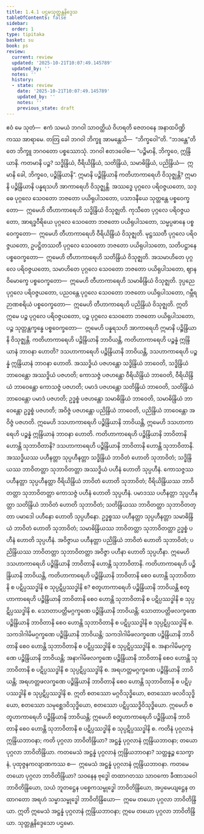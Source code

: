 ```yaml
---
title: 1.4.1 ပဌမသုတ္တန္တနိဒ္ဒေသ
tableOfContents: false
sidebar:
  order: 1
type: tipitaka
basket: su
book: ps
review:
  current: review
  updated: '2025-10-21T10:07:49.145789'
  updated_by: ''
  notes: ''
  history:
  - state: review
    date: '2025-10-21T10:07:49.145789'
    updated_by: ''
    notes: ''
    previous_state: draft
---
```



<DynamicBreadcrumb />


<ReviewStatus review={frontmatter.review} showDetails={true} />

<HypothesisAnnotation frontmatter={frontmatter} />

<Division number="184" book="ps" e="ch" v="26" p="198">

<Paragraph number="1005" book="ps">
ဧဝံ မေ သုတံ—  ဧကံ သမယံ ဘဂဝါ သာဝတ္ထိယံ ဝိဟရတိ ဇေတဝနေ အနာထပိဏ္ဍိကဿ အာရာမေ. တတြ ခေါ ဘဂဝါ ဘိက္ခူ အာမန္တေသိ—  “ဘိက္ခဝေါ”တိ. “ဘဒန္တေ”တိ တေ ဘိက္ခူ ဘဂဝတော ပစ္စဿောသုံ. ဘဂဝါ ဧတဒဝေါစ—
</Paragraph>

<Paragraph number="1006" book="ps">
“ပဉ္စိမာနိ, ဘိက္ခဝေ, ဣန္ဒြိယာနိ. ကတမာနိ ပဉ္စ? သဒ္ဓိန္ဒြိယံ, ဝီရိယိန္ဒြိယံ, သတိန္ဒြိယံ, သမာဓိန္ဒြိယံ, ပညိန္ဒြိယံ—  ဣမာနိ ခေါ, ဘိက္ခဝေ, ပဉ္စိန္ဒြိယာနိ”.
</Paragraph>

</Division>
<Division number="185" book="ps" e="ch" v="26" p="198">

<Paragraph number="1007" book="ps">
ဣမာနိ ပဉ္စိန္ဒြိယာနိ ကတိဟာကာရေဟိ ဝိသုဇ္ဈန္တိ? ဣမာနိ ပဉ္စိန္ဒြိယာနိ ပန္နရသဟိ အာကာရေဟိ ဝိသုဇ္ဈန္တိ. အဿဒ္ဓေ ပုဂ္ဂလေ ပရိဝဇ္ဇယတော, သဒ္ဓေ ပုဂ္ဂလေ သေဝတော ဘဇတော ပယိရုပါသတော, ပသာဒနီယေ သုတ္တန္တေ ပစ္စဝေက္ခတော—  ဣမေဟိ တီဟာကာရေဟိ သဒ္ဓိန္ဒြိယံ ဝိသုဇ္ဈတိ. ကုသီတေ ပုဂ္ဂလေ ပရိဝဇ္ဇယတော, အာရဒ္ဓဝီရိယေ ပုဂ္ဂလေ သေဝတော ဘဇတော ပယိရုပါသတော, သမ္မပ္ပဓာနေ ပစ္စဝေက္ခတော—  ဣမေဟိ တီဟာကာရေဟိ ဝီရိယိန္ဒြိယံ ဝိသုဇ္ဈတိ. မုဋ္ဌဿတီ ပုဂ္ဂလေ ပရိဝဇ္ဇယတော, ဥပဋ္ဌိတဿတီ ပုဂ္ဂလေ သေဝတော ဘဇတော ပယိရုပါသတော, သတိပဋ္ဌာနေ ပစ္စဝေက္ခတော—  ဣမေဟိ တီဟာကာရေဟိ သတိန္ဒြိယံ ဝိသုဇ္ဈတိ. အသမာဟိတေ ပုဂ္ဂလေ ပရိဝဇ္ဇယတော, သမာဟိတေ ပုဂ္ဂလေ သေဝတော ဘဇတော ပယိရုပါသတော, ဈာနဝိမောက္ခေ ပစ္စဝေက္ခတော—  ဣမေဟိ တီဟာကာရေဟိ သမာဓိန္ဒြိယံ ဝိသုဇ္ဈတိ. ဒုပ္ပညေ ပုဂ္ဂလေ ပရိဝဇ္ဇယတော, ပညဝန္တေ ပုဂ္ဂလေ သေဝတော ဘဇတော ပယိရုပါသတော, ဂမ္ဘီရဉာဏစရိယံ ပစ္စဝေက္ခတော—  ဣမေဟိ တီဟာကာရေဟိ ပညိန္ဒြိယံ ဝိသုဇ္ဈတိ. ဣတိ ဣမေ ပဉ္စ ပုဂ္ဂလေ ပရိဝဇ္ဇယတော, ပဉ္စ ပုဂ္ဂလေ သေဝတော ဘဇတော ပယိရုပါသတော, ပဉ္စ သုတ္တန္တက္ခန္ဓေ ပစ္စဝေက္ခတော—  ဣမေဟိ ပန္နရသဟိ အာကာရေဟိ ဣမာနိ ပဉ္စိန္ဒြိယာနိ ဝိသုဇ္ဈန္တိ.
</Paragraph>

<Paragraph number="1008" book="ps">
ကတိဟာကာရေဟိ ပဉ္စိန္ဒြိယာနိ ဘာဝိယန္တိ, ကတိဟာကာရေဟိ ပဉ္စန္နံ ဣန္ဒြိယာနံ ဘာဝနာ ဟောတိ? ဒသဟာကာရေဟိ ပဉ္စိန္ဒြိယာနိ ဘာဝိယန္တိ, ဒသဟာကာရေဟိ ပဉ္စန္နံ ဣန္ဒြိယာနံ ဘာဝနာ ဟောတိ. အဿဒ္ဓိယံ ပဇဟန္တော သဒ္ဓိန္ဒြိယံ ဘာဝေတိ, သဒ္ဓိန္ဒြိယံ ဘာဝေန္တော အဿဒ္ဓိယံ ပဇဟတိ; ကောသဇ္ဇံ ပဇဟန္တော ဝီရိယိန္ဒြိယံ ဘာဝေတိ, ဝီရိယိန္ဒြိယံ ဘာဝေန္တော ကောသဇ္ဇံ ပဇဟတိ; ပမာဒံ ပဇဟန္တော သတိန္ဒြိယံ ဘာဝေတိ, သတိန္ဒြိယံ ဘာဝေန္တော ပမာဒံ ပဇဟတိ; ဥဒ္ဓစ္စံ ပဇဟန္တော သမာဓိန္ဒြိယံ ဘာဝေတိ, သမာဓိန္ဒြိယံ ဘာဝေန္တော ဥဒ္ဓစ္စံ ပဇဟတိ; အဝိဇ္ဇံ ပဇဟန္တော ပညိန္ဒြိယံ ဘာဝေတိ, ပညိန္ဒြိယံ ဘာဝေန္တော အဝိဇ္ဇံ ပဇဟတိ. ဣမေဟိ ဒသဟာကာရေဟိ ပဉ္စိန္ဒြိယာနိ ဘာဝိယန္တိ, ဣမေဟိ ဒသဟာကာရေဟိ ပဉ္စန္နံ ဣန္ဒြိယာနံ ဘာဝနာ ဟောတိ.
</Paragraph>

<Paragraph number="1009" book="ps">
ကတိဟာကာရေဟိ ပဉ္စိန္ဒြိယာနိ ဘာဝိတာနိ ဟောန္တိ သုဘာဝိတာနိ? ဒသဟာကာရေဟိ ပဉ္စိန္ဒြိယာနိ ဘာဝိတာနိ ဟောန္တိ သုဘာဝိတာနိ. အဿဒ္ဓိယဿ ပဟီနတ္တာ သုပ္ပဟီနတ္တာ သဒ္ဓိန္ဒြိယံ ဘာဝိတံ ဟောတိ သုဘာဝိတံ; သဒ္ဓိန္ဒြိယဿ ဘာဝိတတ္တာ သုဘာဝိတတ္တာ အဿဒ္ဓိယံ ပဟီနံ ဟောတိ သုပ္ပဟီနံ. ကောသဇ္ဇဿ ပဟီနတ္တာ သုပ္ပဟီနတ္တာ ဝီရိယိန္ဒြိယံ ဘာဝိတံ ဟောတိ သုဘာဝိတံ; ဝီရိယိန္ဒြိယဿ ဘာဝိတတ္တာ သုဘာဝိတတ္တာ ကောသဇ္ဇံ ပဟီနံ ဟောတိ သုပ္ပဟီနံ. ပမာဒဿ ပဟီနတ္တာ သုပ္ပဟီနတ္တာ သတိန္ဒြိယံ ဘာဝိတံ ဟောတိ သုဘာဝိတံ; သတိန္ဒြိယဿ ဘာဝိတတ္တာ သုဘာဝိတတ္တာ ပမာဒေါ ပဟီနော ဟောတိ သုပ္ပဟီနော. ဥဒ္ဓစ္စဿ ပဟီနတ္တာ သုပ္ပဟီနတ္တာ သမာဓိန္ဒြိယံ ဘာဝိတံ ဟောတိ သုဘာဝိတံ; သမာဓိန္ဒြိယဿ ဘာဝိတတ္တာ သုဘာဝိတတ္တာ ဥဒ္ဓစ္စံ ပဟီနံ ဟောတိ သုပ္ပဟီနံ. အဝိဇ္ဇာယ ပဟီနတ္တာ ပညိန္ဒြိယံ ဘာဝိတံ ဟောတိ သုဘာဝိတံ; ပညိန္ဒြိယဿ ဘာဝိတတ္တာ သုဘာဝိတတ္တာ အဝိဇ္ဇာ ပဟီနာ ဟောတိ သုပ္ပဟီနာ. ဣမေဟိ ဒသဟာကာရေဟိ ပဉ္စိန္ဒြိယာနိ ဘာဝိတာနိ ဟောန္တိ သုဘာဝိတာနိ.
</Paragraph>

</Division>
<Division number="186" book="ps" e="ch" v="26" p="199">

<Paragraph number="1010" book="ps">
ကတိဟာကာရေဟိ ပဉ္စိန္ဒြိယာနိ ဘာဝိယန္တိ, ကတိဟာကာရေဟိ ပဉ္စိန္ဒြိယာနိ ဘာဝိတာနိ စေဝ ဟောန္တိ သုဘာဝိတာနိ စ ပဋိပ္ပဿဒ္ဓါနိ စ သုပ္ပဋိပ္ပဿဒ္ဓါနိ စ? စတူဟာကာရေဟိ ပဉ္စိန္ဒြိယာနိ ဘာဝိယန္တိ စတူဟာကာရေဟိ ပဉ္စိန္ဒြိယာနိ ဘာဝိတာနိ စေဝ ဟောန္တိ သုဘာဝိတာနိ စ ပဋိပ္ပဿဒ္ဓါနိ စ သုပ္ပဋိပ္ပဿဒ္ဓါနိ စ. သောတာပတ္တိမဂ္ဂက္ခဏေ ပဉ္စိန္ဒြိယာနိ ဘာဝိယန္တိ; သောတာပတ္တိဖလက္ခဏေ ပဉ္စိန္ဒြိယာနိ ဘာဝိတာနိ စေဝ ဟောန္တိ သုဘာဝိတာနိ စ ပဋိပ္ပဿဒ္ဓါနိ စ သုပ္ပဋိပ္ပဿဒ္ဓါနိ စ. သကဒါဂါမိမဂ္ဂက္ခဏေ ပဉ္စိန္ဒြိယာနိ ဘာဝိယန္တိ; သကဒါဂါမိဖလက္ခဏေ ပဉ္စိန္ဒြိယာနိ ဘာဝိတာနိ စေဝ ဟောန္တိ သုဘာဝိတာနိ စ ပဋိပ္ပဿဒ္ဓါနိ စ သုပ္ပဋိပ္ပဿဒ္ဓါနိ စ. အနာဂါမိမဂ္ဂက္ခဏေ ပဉ္စိန္ဒြိယာနိ ဘာဝိယန္တိ; အနာဂါမိဖလက္ခဏေ ပဉ္စိန္ဒြိယာနိ ဘာဝိတာနိ စေဝ ဟောန္တိ သုဘာဝိတာနိ စ ပဋိပ္ပဿဒ္ဓါနိ စ သုပ္ပဋိပ္ပဿဒ္ဓါနိ စ. အရဟတ္တမဂ္ဂက္ခဏေ ပဉ္စိန္ဒြိယာနိ ဘာဝိယန္တိ; အရဟတ္တဖလက္ခဏေ ပဉ္စိန္ဒြိယာနိ ဘာဝိတာနိ စေဝ ဟောန္တိ သုဘာဝိတာနိ စ ပဋိပ္ပဿဒ္ဓါနိ စ သုပ္ပဋိပ္ပဿဒ္ဓါနိ စ. ဣတိ စတဿော မဂ္ဂဝိသုဒ္ဓိယော, စတဿော ဖလဝိသုဒ္ဓိယော, စတဿော သမုစ္ဆေဒဝိသုဒ္ဓိယော, စတဿော ပဋိပ္ပဿဒ္ဓိဝိသုဒ္ဓိယော. ဣမေဟိ စတူဟာကာရေဟိ ပဉ္စိန္ဒြိယာနိ ဘာဝိယန္တိ; ဣမေဟိ စတူဟာကာရေဟိ ပဉ္စိန္ဒြိယာနိ ဘာဝိတာနိ စေဝ ဟောန္တိ သုဘာဝိတာနိ စ ပဋိပ္ပဿဒ္ဓါနိ စ သုပ္ပဋိပ္ပဿဒ္ဓါနိ စ.
</Paragraph>

<Paragraph number="1011" book="ps">
ကတိနံ ပုဂ္ဂလာနံ ဣန္ဒြိယဘာဝနာ; ကတိ ပုဂ္ဂလာ ဘာဝိတိန္ဒြိယာ? အဋ္ဌန္နံ ပုဂ္ဂလာနံ ဣန္ဒြိယဘာဝနာ; တယော ပုဂ္ဂလာ ဘာဝိတိန္ဒြိယာ. ကတမေသံ အဋ္ဌန္နံ ပုဂ္ဂလာနံ ဣန္ဒြိယဘာဝနာ? သတ္တန္နဉ္စ သေက္ခာနံ, ပုထုဇ္ဇနကလျာဏကဿ စ—  ဣမေသံ အဋ္ဌန္နံ ပုဂ္ဂလာနံ ဣန္ဒြိယဘာဝနာ. ကတမေ တယော ပုဂ္ဂလာ ဘာဝိတိန္ဒြိယာ? သဝနေန ဗုဒ္ဓေါ တထာဂတဿ သာဝကော ခီဏာသဝေါ ဘာဝိတိန္ဒြိယော, သယံ ဘူတဋ္ဌေန ပစ္စေကသမ္ဗုဒ္ဓေါ ဘာဝိတိန္ဒြိယော, အပ္ပမေယျဋ္ဌေန တထာဂတော အရဟံ သမ္မာသမ္ဗုဒ္ဓေါ ဘာဝိတိန္ဒြိယော—  ဣမေ တယော ပုဂ္ဂလာ ဘာဝိတိန္ဒြိယာ. ဣတိ ဣမေသံ အဋ္ဌန္နံ ပုဂ္ဂလာနံ ဣန္ဒြိယဘာဝနာ; ဣမေ တယော ပုဂ္ဂလာ ဘာဝိတိန္ဒြိယာ.

</Paragraph>
</Division>

<Paragraph number="1012" type="center" book="ps">
သုတ္တန္တနိဒ္ဒေသော ပဌမော.
</Paragraph>
